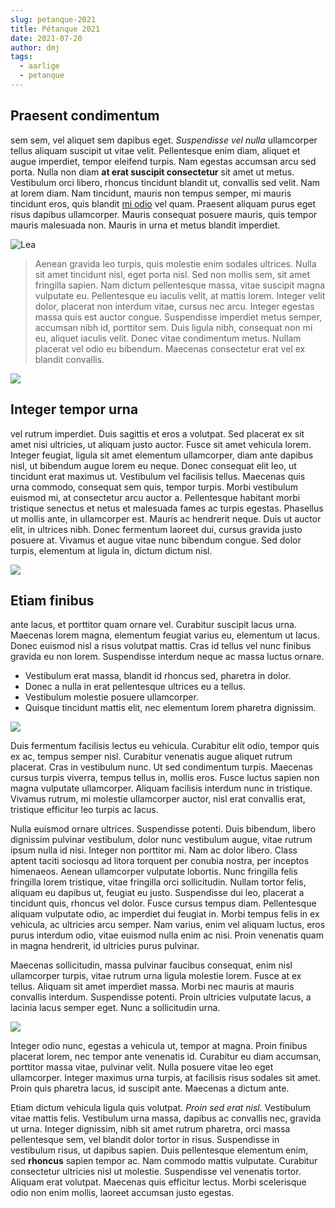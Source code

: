 ```yaml
---
slug: petanque-2021
title: Pétanque 2021
date: 2021-07-20
author: dmj
tags:
  - aarlige
  - petanque
---
```

## Praesent condimentum 

sem sem, vel aliquet sem dapibus eget. *Suspendisse vel nulla* ullamcorper tellus aliquam suscipit ut vitae velit. Pellentesque enim diam, aliquet et augue imperdiet, tempor eleifend turpis. Nam egestas accumsan arcu sed porta. Nulla non diam **at erat suscipit consectetur** sit amet ut metus. Vestibulum orci libero, rhoncus tincidunt blandit ut, convallis sed velit. Nam at lorem diam. Nam tincidunt, mauris non tempus semper, mi mauris tincidunt eros, quis blandit [mi odio](https://example.com) vel quam. Praesent aliquam purus eget risus dapibus ullamcorper. Mauris consequat posuere mauris, quis tempor mauris malesuada non. Mauris in urna et metus blandit imperdiet.

![Lea](/images/image0.jpeg)



> Aenean gravida leo turpis, quis molestie enim sodales ultrices. Nulla sit amet tincidunt nisl, eget porta nisl. Sed non mollis sem, sit amet fringilla sapien. Nam dictum pellentesque massa, vitae suscipit magna vulputate eu. Pellentesque eu iaculis velit, at mattis lorem. Integer velit dolor, placerat non interdum vitae, cursus nec arcu. Integer egestas massa quis est auctor congue. Suspendisse imperdiet metus semper, accumsan nibh id, porttitor sem. Duis ligula nibh, consequat non mi eu, aliquet iaculis velit. Donec vitae condimentum metus. Nullam placerat vel odio eu bibendum. Maecenas consectetur erat vel ex blandit convallis.

![](/images/dsc02069.jpg)



## Integer tempor urna 

vel rutrum imperdiet. Duis sagittis et eros a volutpat. Sed placerat ex sit amet nisi ultricies, ut aliquam justo auctor. Fusce sit amet vehicula lorem. Integer feugiat, ligula sit amet elementum ullamcorper, diam ante dapibus nisl, ut bibendum augue lorem eu neque. Donec consequat elit leo, ut tincidunt erat maximus ut. Vestibulum vel facilisis tellus. Maecenas quis urna commodo, consequat sem quis, tempor turpis. Morbi vestibulum euismod mi, at consectetur arcu auctor a. Pellentesque habitant morbi tristique senectus et netus et malesuada fames ac turpis egestas. Phasellus ut mollis ante, in ullamcorper est. Mauris ac hendrerit neque. Duis ut auctor elit, in ultrices nibh. Donec fermentum laoreet dui, cursus gravida justo posuere at. Vivamus et augue vitae nunc bibendum congue. Sed dolor turpis, elementum at ligula in, dictum dictum nisl.



![](/images/henrik.jpeg)



## Etiam finibus 

ante lacus, et porttitor quam ornare vel. Curabitur suscipit lacus urna. Maecenas lorem magna, elementum feugiat varius eu, elementum ut lacus. Donec euismod nisl a risus volutpat mattis. Cras id tellus vel nunc finibus gravida eu non lorem. Suspendisse interdum neque ac massa luctus ornare. 

* Vestibulum erat massa, blandit id rhoncus sed, pharetra in dolor. 
* Donec a nulla in erat pellentesque ultrices eu a tellus. 
* Vestibulum molestie posuere ullamcorper. 
* Quisque tincidunt mattis elit, nec elementum lorem pharetra dignissim.





![](/images/petanque-maaling.jpeg)



Duis fermentum facilisis lectus eu vehicula. Curabitur elit odio, tempor quis ex ac, tempus semper nisl. Curabitur venenatis augue aliquet rutrum placerat. Cras in vestibulum nunc. Ut sed condimentum turpis. Maecenas cursus turpis viverra, tempus tellus in, mollis eros. Fusce luctus sapien non magna vulputate ullamcorper. Aliquam facilisis interdum nunc in tristique. Vivamus rutrum, mi molestie ullamcorper auctor, nisl erat convallis erat, tristique efficitur leo turpis ac lacus.

Nulla euismod ornare ultrices. Suspendisse potenti. Duis bibendum, libero dignissim pulvinar vestibulum, dolor nunc vestibulum augue, vitae rutrum ipsum nulla id nisi. Integer non porttitor mi. Nam ac dolor libero. Class aptent taciti sociosqu ad litora torquent per conubia nostra, per inceptos himenaeos. Aenean ullamcorper vulputate lobortis. Nunc fringilla felis fringilla lorem tristique, vitae fringilla orci sollicitudin. Nullam tortor felis, aliquam eu dapibus ut, feugiat eu justo. Suspendisse dui leo, placerat a tincidunt quis, rhoncus vel dolor. Fusce cursus tempus diam. Pellentesque aliquam vulputate odio, ac imperdiet dui feugiat in. Morbi tempus felis in ex vehicula, ac ultricies arcu semper. Nam varius, enim vel aliquam luctus, eros purus interdum odio, vitae euismod nulla enim ac nisi. Proin venenatis quam in magna hendrerit, id ultricies purus pulvinar.



Maecenas sollicitudin, massa pulvinar faucibus consequat, enim nisl ullamcorper turpis, vitae rutrum urna ligula molestie lorem. Fusce at ex tellus. Aliquam sit amet imperdiet massa. Morbi nec mauris at mauris convallis interdum. Suspendisse potenti. Proin ultricies vulputate lacus, a lacinia lacus semper eget. Nunc a sollicitudin urna.





![](/images/efter-dysten.jpg)



Integer odio nunc, egestas a vehicula ut, tempor at magna. Proin finibus placerat lorem, nec tempor ante venenatis id. Curabitur eu diam accumsan, porttitor massa vitae, pulvinar velit. Nulla posuere vitae leo eget ullamcorper. Integer maximus urna turpis, at facilisis risus sodales sit amet. Proin quis pharetra lacus, id suscipit ante. Maecenas a dictum ante.

Etiam dictum vehicula ligula quis volutpat. *Proin sed erat nisl.* Vestibulum vitae mattis felis. Vestibulum urna massa, dapibus ac convallis nec, gravida ut urna. Integer dignissim, nibh sit amet rutrum pharetra, orci massa pellentesque sem, vel blandit dolor tortor in risus. Suspendisse in vestibulum risus, ut dapibus sapien. Duis pellentesque elementum enim, sed **rhoncus** sapien tempor ac. Nam commodo mattis vulputate. Curabitur consectetur ultricies nisl ut molestie. Suspendisse vel venenatis tortor. Aliquam erat volutpat. Maecenas quis efficitur lectus. Morbi scelerisque odio non enim mollis, laoreet accumsan justo egestas.